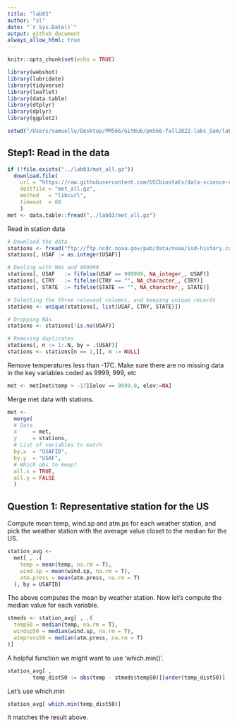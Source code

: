 ```yaml
---
title: "lab05"
author: "sl"
date: "`r Sys.Date()`"
output: github_document
always_allow_html: true
---
```


```r
knitr::opts_chunk$set(echo = TRUE)
```

```r
library(webshot)
library(lubridate)
library(tidyverse)
library(leaflet)
library(data.table)
library(dtplyr)
library(dplyr)
library(ggplot2)
```

```r
setwd("/Users/samuellu/Desktop/PM566/GitHub/pm566-fall2022-labs_Sam/lab05/")
```

## Step1: Read in the data
```r
if (!file.exists("../lab03/met_all.gz"))
  download.file(
    url = "https://raw.githubusercontent.com/USCbiostats/data-science-data/master/02_met/met_all.gz",
    destfile = "met_all.gz",
    method   = "libcurl",
    timeout  = 60
    )
met <- data.table::fread("../lab03/met_all.gz")
```

Read in station data

```r
# Download the data
stations <- fread("ftp://ftp.ncdc.noaa.gov/pub/data/noaa/isd-history.csv")
stations[, USAF := as.integer(USAF)]

# Dealing with NAs and 999999
stations[, USAF   := fifelse(USAF == 999999, NA_integer_, USAF)]
stations[, CTRY   := fifelse(CTRY == "", NA_character_, CTRY)]
stations[, STATE  := fifelse(STATE == "", NA_character_, STATE)]

# Selecting the three relevant columns, and keeping unique records
stations <- unique(stations[, list(USAF, CTRY, STATE)])

# Dropping NAs
stations <- stations[!is.na(USAF)]

# Removing duplicates
stations[, n := 1:.N, by = .(USAF)]
stations <- stations[n == 1,][, n := NULL]
```

Remove temperatures less than -17C. Make sure there are no missing data in the key variables coded as 9999, 999, etc

```r
met <- met[met$temp > -17][elev == 9999.0, elev:=NA]
```

Merge met data with stations.

```r
met <- 
  merge(
  # Data
  x     = met,      
  y     = stations, 
  # List of variables to match
  by.x  = "USAFID",
  by.y  = "USAF", 
  # Which obs to keep?
  all.x = TRUE,      
  all.y = FALSE
  ) 
```

## Question 1: Representative station for the US

Compute mean temp, wind.sp and atm.ps for each weather station, and pick the weather station with the average value closet to the median for the US.

```r
station_avg <-
  met[ , .(
    temp = mean(temp, na.rm = T),
    wind.sp = mean(wind.sp, na.rm = T),
    atm.press = mean(atm.press, na.rm = T)
  ), by = USAFID]
```

The above computes the mean by weather station.
Now let's compute the median value for each variable.

```r
stmeds <- station_avg[ , .(
  temp50 = median(temp, na.rm = T),
  windsp50 = median(wind.sp, na.rm = T),
  atmpress50 = median(atm.press, na.rm = T)
)]
```

A helpful function we might want to use 'which.min()'.

```r
station_avg[ ,
        temp_dist50 := abs(temp - stmeds$temp50)][order(temp_dist50)]

```

Let's use which.min

```r
station_avg[ which.min(temp_dist50)]
```

It matches the result above.








